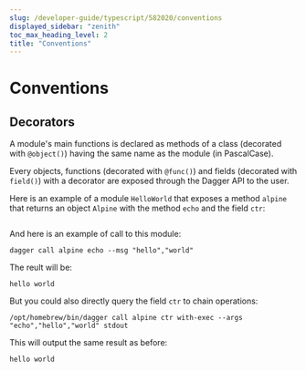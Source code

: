 ```yaml
---
slug: /developer-guide/typescript/582020/conventions
displayed_sidebar: "zenith"
toc_max_heading_level: 2
title: "Conventions"
---
```



# Conventions

<PartialExperimentalDocs />

## Decorators

A module's main functions is declared as methods of a class (decorated with `@object()`) having the same name as the module (in PascalCase).

Every objects, functions (decorated with `@func()`) and fields (decorated with `field()`) with a decorator are exposed through the Dagger API to the user.

Here is an example of a module `HelloWorld` that exposes a method `alpine` that returns an object `Alpine` with the method `echo` and the field `ctr`:

```typescript file=./snippets/conventions/decorators/index.ts
```

And here is an example of call to this module:

```shell
dagger call alpine echo --msg "hello","world"
```

The reult will be:

```shell
hello world
```

But you could also directly query the field `ctr` to chain operations:

```shell
/opt/homebrew/bin/dagger call alpine ctr with-exec --args "echo","hello","world" stdout
```

This will output the same result as before:

```shell
hello world
```